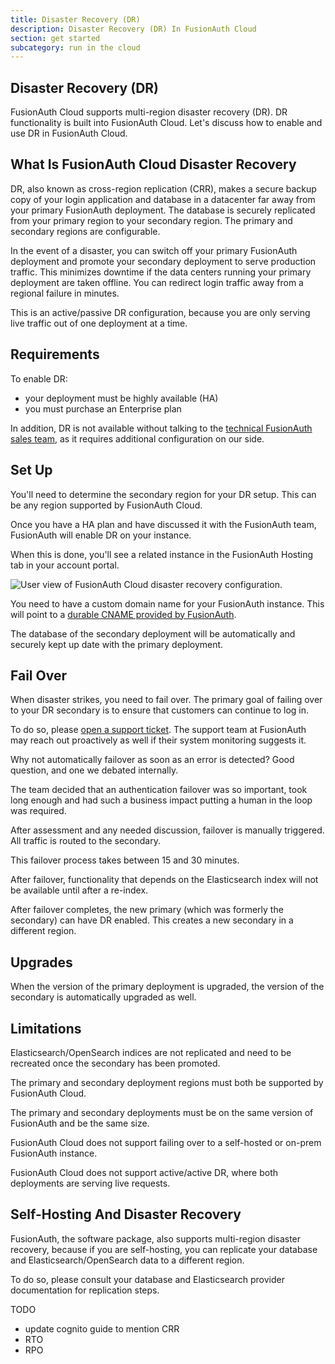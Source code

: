 ```yaml
---
title: Disaster Recovery (DR)
description: Disaster Recovery (DR) In FusionAuth Cloud
section: get started
subcategory: run in the cloud
---
```


<EnterprisePlanBlurb />

## Disaster Recovery (DR)

FusionAuth Cloud supports multi-region disaster recovery (DR). DR functionality is built into FusionAuth Cloud. Let's discuss how to enable and use DR in FusionAuth Cloud.

## What Is FusionAuth Cloud Disaster Recovery

DR, also known as cross-region replication (CRR), makes a secure backup copy of your login application and database in a datacenter far away from your primary FusionAuth deployment. The database is securely replicated from your primary region to your secondary region. The primary and secondary regions are configurable. 

In the event of a disaster, you can switch off your primary FusionAuth deployment and promote your secondary deployment to serve production traffic. This minimizes downtime if the data centers running your primary deployment are taken offline. You can redirect login traffic away from a regional failure in minutes.

This is an active/passive DR configuration, because you are only serving live traffic out of one deployment at a time.

## Requirements

To enable DR:

* your deployment must be highly available (HA)
* you must purchase an Enterprise plan

In addition, DR is not available without talking to the [technical FusionAuth sales team](/contact), as it requires additional configuration on our side.

## Set Up

You'll need to determine the secondary region for your DR setup. This can be any region supported by FusionAuth Cloud.

Once you have a HA plan and have discussed it with the FusionAuth team, FusionAuth will enable DR on your instance.

When this is done, you'll see a related instance in the FusionAuth <Breadcrumb>Hosting</Breadcrumb> tab in your account portal.

![User view of FusionAuth Cloud disaster recovery configuration.](/img/docs/get-started/run-in-the-cloud/disaster-recovery/example-dr-config.png)

You need to have a custom domain name for your FusionAuth instance. This will point to a [durable CNAME provided by FusionAuth](/docs/get-started/run-in-the-cloud/cloud#what-is-a-durable-fusionauth-cname).

The database of the secondary deployment will be automatically and securely kept up date with the primary deployment.

<PrimaryServing alt="When the primary deployment is serving traffic."/>

## Fail Over

When disaster strikes, you need to fail over. The primary goal of failing over to your DR secondary is to ensure that customers can continue to log in.

To do so, please [open a support ticket](https://account.fusionauth.io/account/support/). The support team at FusionAuth may reach out proactively as well if their system monitoring suggests it.

<Aside type="note">
Why not automatically failover as soon as an error is detected? Good question, and one we debated internally.

The team decided that an authentication failover was so important, took long enough and had such a business impact putting a human in the loop was required.
</Aside>

After assessment and any needed discussion, failover is manually triggered. All traffic is routed to the secondary.

<SecondaryServing alt="When the primary deployment has failed and the secondary deployment is serving traffic."/>

This failover process takes between 15 and 30 minutes.

After failover, functionality that depends on the Elasticsearch index will not be available until after a re-index. 

After failover completes, the new primary (which was formerly the secondary) can have DR enabled. This creates a new secondary in a different region.

## Upgrades

When the version of the primary deployment is upgraded, the version of the secondary is automatically upgraded as well.

## Limitations

Elasticsearch/OpenSearch indices are not replicated and need to be recreated once the secondary has been promoted.

The primary and secondary deployment regions must both be supported by FusionAuth Cloud.

The primary and secondary deployments must be on the same version of FusionAuth and be the same size.

FusionAuth Cloud does not support failing over to a self-hosted or on-prem FusionAuth instance.

FusionAuth Cloud does not support active/active DR, where both deployments are serving live requests.

## Self-Hosting And Disaster Recovery

FusionAuth, the software package, also supports multi-region disaster recovery, because if you are self-hosting, you can replicate your database and Elasticsearch/OpenSearch data to a different region.

To do so, please consult your database and Elasticsearch provider documentation for replication steps.

TODO
- update cognito guide to mention CRR
- RTO
- RPO
